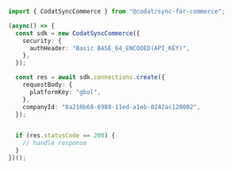 ```typescript Create.ts
import { CodatSyncCommerce } from "@codat/sync-for-commerce";

(async() => {
  const sdk = new CodatSyncCommerce({
    security: {
      authHeader: "Basic BASE_64_ENCODED(API_KEY)",
    },
  });

  const res = await sdk.connections.create({
    requestBody: {
      platformKey: "gbol",
    },
    companyId: "8a210b68-6988-11ed-a1eb-0242ac120002",
  });


  if (res.statusCode == 200) {
    // handle response
  }
})();
```
